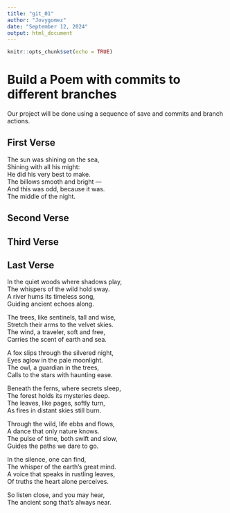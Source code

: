 ```yaml
---
title: "git_01"
author: "Jovygomez"
date: "September 12, 2024"
output: html_document
---
```


```r
knitr::opts_chunk$set(echo = TRUE)
```
# Build a Poem with commits to different branches
Our project will be done using a sequence of save and commits and branch actions.
<!-- Do not modify or change any text in "!--" bracketed areas such as this --- these are instructions to
you, if you change any of this the git program will notice it and compromise your git merging strategy !-->

## First Verse 
<!--Put the first five lines of a poem by Lewis Carrol in this section!-->

The sun was shining on the sea,    
Shining with all his might:    
He did his very best to make.   
The billows smooth and bright —    
And this was odd, because it was.   
The middle of the night.  

## Second Verse
<!--Put the first five lines of a poem by Robert Frost here!-->



## Third Verse
<!--Put the first two verses of The Walrus and the Carpenter here!-->

## Last Verse
<!--Put a short poem you created using chatGPT of 20 to 30 lines,here!-->
In the quiet woods where shadows play,  
The whispers of the wild hold sway.  
A river hums its timeless song,  
Guiding ancient echoes along.  

The trees, like sentinels, tall and wise,  
Stretch their arms to the velvet skies.  
The wind, a traveler, soft and free,  
Carries the scent of earth and sea.  

A fox slips through the silvered night,  
Eyes aglow in the pale moonlight.  
The owl, a guardian in the trees,  
Calls to the stars with haunting ease.  

Beneath the ferns, where secrets sleep,  
The forest holds its mysteries deep.  
The leaves, like pages, softly turn,  
As fires in distant skies still burn.  

Through the wild, life ebbs and flows,  
A dance that only nature knows.  
The pulse of time, both swift and slow,  
Guides the paths we dare to go.  

In the silence, one can find,  
The whisper of the earth’s great mind.  
A voice that speaks in rustling leaves,  
Of truths the heart alone perceives.  

So listen close, and you may hear,  
The ancient song that's always near.  
